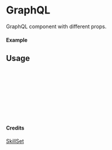 
<Meta of={GraphQL} title="SkillSet/GraphQL" />

# GraphQL

GraphQL component with different props.

#### Example

<Canvas of={GraphQL.Primary} />

## Usage

```ts
import { GraphQL } from "yadl-ui";

const Example = () => {
  return (
      <GraphQL />
  );
};

export default Example;
```

#### Credits
[SkillSet](https://skillicons.dev)
